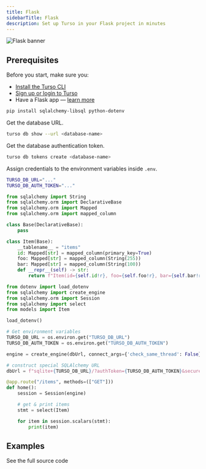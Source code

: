 ```yaml
---
title: Flask
sidebarTitle: Flask
description: Set up Turso in your Flask project in minutes
---
```


![Flask banner](/images/guides/flask-banner.png)

## Prerequisites

Before you start, make sure you:

- [Install the Turso CLI]
- [Sign up or login to Turso]
- Have a Flask app &mdash; [learn more]

<Steps>

<Step title="Install the libSQL dialect for SQLAlchemy and other dependencies">

```bash npm
pip install sqlalchemy-libsql python-dotenv
```

</Step>

<Step title="Comfigure database credentials.">

Get the database URL.

```bash
turso db show --url <database-name>
```
Get the database authentication token.

```bash
turso db tokens create <database-name>
```

Assign credentials to the environment variables inside `.env`.

```bash
TURSO_DB_URL="..."
TURSO_DB_AUTH_TOKEN="..."
```
</Step>

<Step title="Create database models">

```python models.py
from sqlalchemy import String
from sqlalchemy.orm import DeclarativeBase
from sqlalchemy.orm import Mapped
from sqlalchemy.orm import mapped_column

class Base(DeclarativeBase):
    pass

class Item(Base):
    __tablename__ = "items"
    id: Mapped[str] = mapped_column(primary_key=True)
    foo: Mapped[str] = mapped_column(String(255))
    bar: Mapped[str] = mapped_column(String(100))
    def __repr__(self) -> str:
        return f"Item(id={self.id!r}, foo={self.foo!r}, bar={self.bar!r})"

```
</Step>

<Step title="Execute SQL">

```python app.py
from dotenv import load_dotenv
from sqlalchemy import create_engine
from sqlalchemy.orm import Session
from sqlalchemy import select
from models import Item

load_dotenv()

# Get environment variables
TURSO_DB_URL = os.environ.get("TURSO_DB_URL")
TURSO_DB_AUTH_TOKEN = os.environ.get("TURSO_DB_AUTH_TOKEN")

engine = create_engine(dbUrl, connect_args={'check_same_thread': False}, echo=True)

# construct special SQLAlchemy URL
dbUrl = f"sqlite+{TURSO_DB_URL}/?authToken={TURSO_DB_AUTH_TOKEN}&secure=true"

@app.route("/items", methods=(["GET"]))
def home():
    session = Session(engine)

    # get & print items
    stmt = select(Item)

    for item in session.scalars(stmt):
        print(item)

```
</Step>

</Steps>

## Examples

<CardGroup cols={2}>
  <Card
   title="A social links listing website"
   icon="arrow-up-right-from-square"
   href="https://github.com/turso-extended/app-find-me-on-python-htmx/tree/master"
  >
    See the full source code
  </Card>
</CardGroup>


[Install the Turso CLI]: /cli/installation
[Sign up or login to Turso]: /cli/authentication#signup
[learn more]: https://flask.palletsprojects.com/en/3.0.x/installation/#create-an-environment
